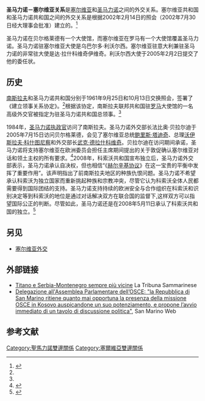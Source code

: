 {{Short description|1=圣马力诺共和国与塞尔维亚共和国的外交关系}}
{{Infobox Bilateral relations|聖馬利諾－塞爾維亞|Serbia|San Marino|filetype=png}}

'''圣马力诺－塞尔维亚关系'''是[[塞尔维亚|塞尔维亚]]和[[圣马力诺|圣马力诺]]之间的外交关系。塞尔维亚共和国和圣马力诺共和国之间的外交关系是根据2002年2月14日的照会（2002年7月30日经大理事会批准）建立的。<ref name="bilateral">{{cite web |title=Serbia-San Marino Bilateral Political Relations |url=http://www.mfa.gov.rs/Policy/Bilaterala/San_Marino/basic_e.html |website=mfa.gov.rs |archive-url=https://web.archive.org/web/20090815075423/http://www.mfa.gov.rs/Policy/Bilaterala/San_Marino/basic_e.html |archive-date=15 August 2009}}</ref>

圣马力诺在贝尔格莱德有一个大使馆，而塞尔维亚在罗马有一个大使馆覆盖圣马力诺。圣马力诺驻塞尔维亚大使是乌巴尔多·利沃尔西。塞尔维亚驻意大利兼驻圣马力诺的非常驻大使是达·拉什科维奇伊维奇。利沃尔西大使于2005年2月2日提交了他的委任状。

== 历史 ==
[[南斯拉夫|南斯拉夫]]和圣马力诺共和国分别于1961年9月25日和10月13日交换照会，签署了《建立领事关系协定》。<ref name="bilateral" />根据该协定，南斯拉夫联邦共和国驻[[罗马|罗马]]大使馆的一名高级外交官被指定为驻圣马力诺共和国总领事。<ref name="bilateral" />

1984年，[[圣马力诺执政官列表|圣马力诺执政官]]访问了南斯拉夫。圣马力诺外交部长法比奥·贝拉尔迪于2005年7月15日访问贝尔格莱德，会见了塞尔维亚总统[[鲍里斯·塔迪奇|鲍里斯·塔迪奇]]、总理[[沃伊斯拉夫·科什图尼察|沃伊斯拉夫·科什图尼察]]和外交部长[[武克·德拉什科维奇|武克·德拉什科维奇]]。贝拉尔迪在访问期间承诺，圣马力诺将支持塞尔维亚在欧洲委员会担任主席期间提出的关于敦促确认塞尔维亚对话和领土主权的所有要求。<ref name="survey">{{cite news |title=Daily Survey |url=http://www.mfa.gov.rs/Bilteni/Engleski/b150705_e.html |publisher=Government of Republic of Serbia |date=15 July 2005}}</ref>2008年，科索沃共和国宣布独立后，圣马力诺外交部表示，圣马力诺承认自决权，但也相信“《[[赫尔辛基协议|赫尔辛基协议]]》在这一宝贵的平衡中发挥了重要作用”。该声明指出了前南斯拉夫地区的种族仇恨问题。圣马力诺不希望承认科索沃为独立国家而重新挑起种族和宗教冲突，尽管它认为科索沃全体人民都需要得到国际团结的支持。圣马力诺支持持续的欧洲安全与合作组织在科索沃和识别决定等到科索沃的地位是通过对话解决双方在联合国的监督下,这样双方可以指望国际公正的判断。尽管如此，圣马力诺还是在2008年5月11日承认了科索沃共和国的独立。<ref>{{cite web |title=Countries that recognize Kosovo |url=https://worldpopulationreview.com/country-rankings/countries-that-recognize-kosovo |website=worldpopulationreview.com}}</ref>

== 另见 ==
*[[塞尔维亚外交|塞尔维亚外交]]

==外部链接==
*[https://web.archive.org/web/20060507145216/http://www.latribunasammarinese.net/edizioni/2005/07-luglio/18-07-2005rwyq.pdf Titano e Serbia-Montenegro sempre più vicine] La Tribuna Sammarinese
*[http://www.republicofsanmarino.net/pan360_notizia_news.htm?id=11744  Delegazione all'Assemblea Parlamentare dell’OSCE: "la Repubblica di San Marino ritiene quanto mai opportuna la presenza della missione OSCE in Kosovo auspicandone un suo potenziamento, e propone l’avvio immediato di un tavolo di discussione politica"], San Marino Web

== 参考文献 ==
{{reflist}}

{{圣马力诺外交}}
{{塞尔维亚外交}}
[[Category:聖馬力諾雙邊關係|Category:聖馬力諾雙邊關係]] 
[[Category:塞爾維亞雙邊關係|Category:塞爾維亞雙邊關係]]
